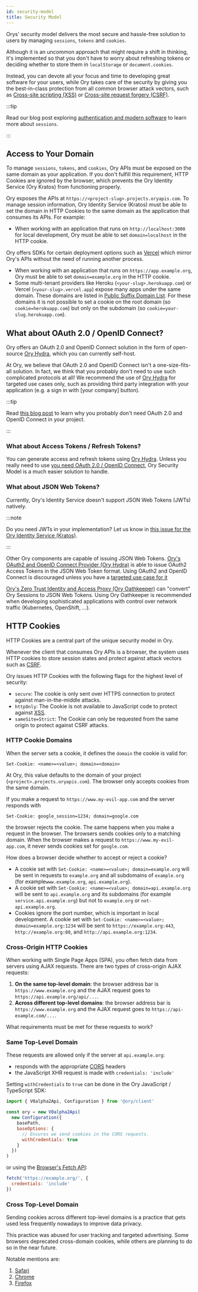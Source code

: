 ```yaml
---
id: security-model
title: Security Model
---
```


Orys' security model delivers the most secure and hassle-free solution to users
by managing `sessions`, `tokens` and `cookies`.

Although it is an uncommon approach that might require a shift in thinking, it's
implemented so that you don't have to worry about refreshing tokens or deciding
whether to store them in `localStorage` or `document.cookies`.

Instead, you can devote all your focus and time to developing great software for
your users, while Ory takes care of the security by giving you the best-in-class
protection from all common browser attack vectors, such as
[Cross-site scripting (XSS)](https://owasp.org/www-community/attacks/xss/) or
[Cross-site request forgery (CSRF)](https://owasp.org/www-community/attacks/csrf/).

:::tip

Read our blog post exploring
[authentication and modern software](https://www.ory.sh/auth-and-modern-software/)
to learn more about `sessions`.

:::

## Access to Your Domain

To manage `sessions`, `tokens`, and `cookies`, Ory APIs must be exposed on the
same domain as your application. If you don't fulfill this requirement, HTTP
Cookies are ignored by the browser, which prevents the Ory Identity Service (Ory
Kratos) from functioning properly.

Ory exposes the APIs at `https://<project-slug>.projects.oryapis.com`. To manage
session information, Ory Identity Service (Kratos) must be able to set the
domain in HTTP Cookies to the same domain as the application that consumes its
APIs. For example:

- When working with an application that runs on `http://localhost:3000` for
  local development, Ory must be able to set `domain=localhost` in the HTTP
  cookie.

Ory offers SDKs for certain deployment options such as
[Vercel](guides/protect-page-login/nextjs.mdx) which mirror Ory's APIs without
the need of running another process.

- When working with an application that runs on `https://app.example.org`, Ory
  must be able to set `domain=example.org` in the HTTP cookie.
- Some multi-tenant providers like Heroku (`<your-slug>.herokuapp.com`) or
  Vercel (`<your-slug>.vercel.app`) expose many apps under the same domain.
  These domains are listed in
  [Public Suffix Domain List](https://publicsuffix.org/list/public_suffix_list.dat).
  For these domains it is not possible to set a cookie on the root domain (so
  `cookie=herokuapp.com`) but only on the subdomain (so
  `cookie=your-slug.herokuapp.com`).

## What about OAuth 2.0 / OpenID Connect?

Ory offers an OAuth 2.0 and OpenID Connect solution in the form of open-source
[Ory Hydra](https://github.com/ory/hydra), which you can currently self-host.

At Ory, we believe that OAuth 2.0 and OpenID Connect isn't a one-size-fits-all
solution. In fact, we think that you probably don't need to use such complicated
protocols at all! We recommend the use of
[Ory Hydra](https://github.com/ory/hydra) for targeted use cases only, such as
providing third party integration with your application (e.g. a sign in with
[your company] button).

:::tip

Read
[this blog post](https://www.ory.sh/oauth2-openid-connect-do-you-need-use-cases-examples/)
to learn why you probably don't need OAuth 2.0 and OpenID Connect in your
project.

:::

### What about Access Tokens / Refresh Tokens?

You can generate access and refresh tokens using
[Ory Hydra](https://github.com/ory/hydra). Unless you really need to use
[you need OAuth 2.0 / OpenID Connect](https://www.ory.sh/oauth2-openid-connect-do-you-need-use-cases-examples/),
Ory Security Model is a much easier solution to handle.

### What about JSON Web Tokens?

Currently, Ory's Identity Service doesn't support JSON Web Tokens (JWTs)
natively.

:::note

Do you need JWTs in your implementation? Let us know in
[this issue for the Ory Identity Service (Kratos)](https://github.com/ory/kratos/issues/2487).

:::

Other Ory components are capable of issuing JSON Web Tokens.
[Ory's OAuth2 and OpenID Connect Provider (Ory Hydra)](https://www.ory.sh/hydra)
is able to issue OAuth2 Access Tokens in the JSON Web Token format. Using OAuth2
and OpenID Connect is discouraged unless you have a
[targeted use case for it](https://www.ory.sh/oauth2-openid-connect-do-you-need-use-cases-examples/)

[Ory's Zero Trust Identity and Access Proxy (Ory Oathkeeper)](https://www.ory.sh/oathkeeper)
can "convert" Ory Sessions to JSON Web Tokens. Using Ory Oathkeeper is
recommended when developing sophisticated applications with control over network
traffic (Kubernetes, OpenShift, ...).

## HTTP Cookies

HTTP Cookies are a central part of the unique security model in Ory.

Whenever the client that consumes Ory APIs is a browser, the system uses HTTP
cookies to store session states and protect against attack vectors such as
[CSRF](https://owasp.org/www-community/attacks/csrf).

Ory issues HTTP Cookies with the following flags for the highest level of
security:

- `secure`: The cookie is only sent over HTTPS connection to protect against
  man-in-the-middle attacks.
- `httpOnly`: The Cookie is not available to JavaScript code to protect against
  [XSS](https://owasp.org/www-community/attacks/xss/).
- `sameSite=Strict`: The Cookie can only be requested from the same origin to
  protect against CSRF attacks.

### HTTP Cookie Domains

When the server sets a cookie, it defines the `domain` the cookie is valid for:

```
Set-Cookie: <name>=<value>; domain=<domain>
```

At Ory, this value defaults to the domain of your project
(`<project>.projects.oryapis.com`). The browser only accepts cookies from the
same domain.

If you make a request to `https://www.my-evil-app.com` and the server responds
with

```
Set-Cookie: google_session=1234; domain=google.com
```

the browser rejects the cookie. The same happens when you make a request in the
browser. The browsers sends cookies only to a matching domain. When the browser
makes a request to `https://www.my-evil-app.com`, it never sends cookies set for
`google.com`.

How does a browser decide whether to accept or reject a cookie?

- A cookie set with `Set-Cookie: <name>=<value>; domain=example.org` will be
  sent in requests to `example.org` and all subdomains of `example.org` (for
  example`www.example.org`, `api.example.org`).
- A cookie set with `Set-Cookie: <name>=<value>; domain=api.example.org` will be
  sent to `api.example.org` and its subdomains (for example
  `service.api.example.org`) but not to `example.org` or `not-api.example.org`.
- Cookies ignore the port number, which is important in local development. A
  cookie set with `Set-Cookie: <name>=<value>; domain=example.org:1234` will be
  sent to `https://example.org:443`, `http://example.org:80`, and
  `http://api.example.org:1234`.

### Cross-Origin HTTP Cookies

When working with Single Page Apps (SPA), you often fetch data from servers
using AJAX requests. There are two types of cross-origin AJAX requests:

1. **On the same top-level domain**: the browser address bar is
   `https://www.example.org` and the AJAX request goes to
   `https://api.example.org/api/...`.
2. **Across different top-level domains**: the browser address bar is
   `https://www.example.org` and the AJAX request goes to
   `https://api-example.com/...`.

What requirements must be met for these requests to work?

### Same Top-Level Domain

These requests are allowed only if the server at `api.example.org`:

- responds with the appropriate
  [CORS](https://developer.mozilla.org/en-US/docs/Web/HTTP/CORS) headers
- the JavaScript XHR request is made with `credentials: 'include'`

Setting `withCredentials` to `true` can be done in the Ory JavaScript /
TypeScript SDK:

```js
import { V0alpha2Api, Configuration } from '@ory/client'

const ory = new V0alpha2Api(
  new Configuration({
    basePath,
    baseOptions: {
      // Ensures we send cookies in the CORS requests.
      withCredentials: true
    }
  })
)
```

or using the
[Browser's Fetch API](https://developer.mozilla.org/en-US/docs/Web/API/Fetch_API):

```js
fetch('https://example.org/', {
  credentials: 'include'
})
```

### Cross Top-Level Domain

Sending cookies across different top-level domains is a practice that gets used
less frequently nowadays to improve data privacy.

This practice was abused for user tracking and targeted advertising. Some
browsers deprecated cross-domain cookies, while others are planning to do so in
the near future.

Notable mentions are:

1. [Safari](https://www.infoq.com/news/2020/04/safari-third-party-cookies-block/)
2. [Chrome](https://www.adexchanger.com/privacy/google-will-limit-cross-site-tracking-in-chrome-by-default-starting-in-february/)
3. [Firefox](https://www.theverge.com/2019/6/4/18650363/firefox-block-trackers-default-enhanced-tracking-protection)
